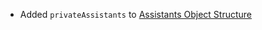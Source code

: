 - Added `privateAssistants` to [Assistants Object Structure](/docs/configuration/librechat_yaml/object_structure/assistants_endpoint#privateassistants)

